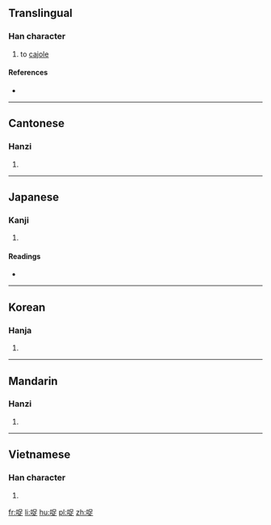 ==Translingual==

===Han character===
{{Han char|rn=30|rad=口|as=07|sn=10|four=66081|canj=RRYO|ids=⿰口足}}

# to [[cajole]]

====References====
* {{Han ref|kx=0190.200|dkj=03653|dj=0410.030|hdz=10630.020|uh=54EB|ud=21739|bh=D0FB|bd=53499}}

----

==Cantonese==

===Hanzi===
{{yue-hanzi|jyut=zuk1|y=juk1}}

# {{defn|lang=yue|sort=口07}}

----

==Japanese==

===Kanji===
{{ja-kanji|grade=|rs=口07}}

# {{defn|lang=ja|sort=口07}}

====Readings====
* {{ja-readings|on=[[しょく]] (shoku), [[そく]] (soku)|kun=[[こびる]] (kobiru)}}

----

==Korean==

===Hanja===
{{ko-hanja|hangeul=족|rv=jok|mr=chok}}

# {{defn|lang=ko|sort=口07}}

----

==Mandarin==

===Hanzi===
{{cmn-hanzi|pin=[[láng]] ([[lang2]]), [[zú]] ([[zu2]])|wg=lang<sup>2</sup>, tsu<sup>2</sup>}}

# {{defn|lang=cmn|sort=口07}}

----

==Vietnamese==

===Han character===
{{vi-hantu|rúc|rs=口07}}

# {{defn|lang=vi}}

[[fr:哫]]
[[li:哫]]
[[hu:哫]]
[[pl:哫]]
[[zh:哫]]